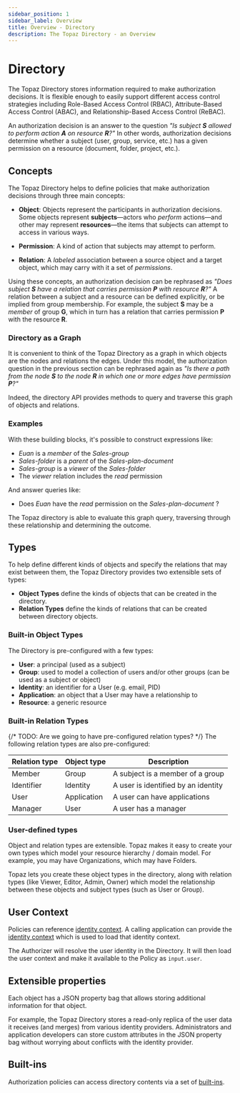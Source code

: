 ```yaml
---
sidebar_position: 1
sidebar_label: Overview
title: Overview - Directory
description: The Topaz Directory - an Overview
---
```


# Directory

The Topaz Directory stores information required to make authorization decisions. It is flexible enough to easily support different access control strategies including Role-Based Access Control (RBAC), Attribute-Based Access Control (ABAC), and Relationship-Based Access Control (ReBAC).

An authorization decision is an answer to the question *"Is subject __S__ allowed to perform action __A__ on resource __R__?"* In other words, authorization decisions determine whether a subject (user, group, service, etc.) has a given permission on a resource
(document, folder, project, etc.).

## Concepts

The Topaz Directory helps to define policies that make authorization decisions through three main concepts:
* __Object__: Objects represent the participants in authorization decisions. Some objects represent __subjects__&mdash;actors who _perform_
  actions&mdash;and other may represent __resources__&mdash;the items that subjects can attempt to access in various ways.

* __Permission__: A kind of action that subjects may attempt to perform.

* __Relation__: A _labeled_ association between a source object and a target object, which may carry with it a set of
  _permissions_.

Using these concepts, an authorization decision can be rephrased as *"Does subject __S__ have a relation that carries permission __P__ with resource __R__?"* A relation between a subject and a resource can be defined explicitly, or be implied from group membership. For example, the subject __S__ may be a _member_ of group __G__, which in turn has a relation that carries permission __P__ with the resource __R__.

### Directory as a Graph

It is convenient to think of the Topaz Directory as a graph in which objects are the nodes and relations the edges. Under this model, the authorization question in the previous section can be rephrased again as *"Is there a path from the node __S__ to the node __R__ in which one or more edges have permission __P__?"*

Indeed, the directory API provides methods to query and traverse this graph of objects and relations.

### Examples

With these building blocks, it's possible to construct expressions like:
* *Euan* is a *member* of the *Sales-group*
* *Sales-folder* is a *parent* of the *Sales-plan-document*
* *Sales-group* is a *viewer* of the *Sales-folder*
* The *viewer* relation includes the *read* permission

And answer queries like:
* Does *Euan* have the *read* permission on the *Sales-plan-document* ?

The Topaz directory is able to evaluate this graph query, traversing through these relationship and determining the outcome.

## Types

To help define different kinds of objects and specify the relations that may exist between them, the Topaz Directory
provides two extensible sets of types:
* __Object Types__ define the kinds of objects that can be created in the directory.
* __Relation Types__ define the kinds of relations that can be created between directory objects.


### Built-in Object Types

The Directory is pre-configured with a few types:
* **User**: a principal (used as a subject)
* **Group**: used to model a collection of users and/or other groups (can be used as a subject or object)
* **Identity**: an identifier for a User (e.g. email, PID)
* **Application**: an object that a User may have a relationship to
* **Resource**: a generic resource

### Built-in Relation Types
{/* TODO: Are we going to have pre-configured relation types? */}
The following relation types are also pre-configured:

| Relation type | Object type | Description                         |
|---------------|-------------|-------------------------------------|
| Member        | Group       | A subject is a member of a group    |
| Identifier    | Identity    | A user is identified by an identity |
| User          | Application | A user can have applications        |
| Manager       | User        | A user has a manager                |


### User-defined types

Object and relation types are extensible. Topaz makes it easy to create your own types
which model your resource hierarchy / domain model. For example, you may have Organizations, which may have Folders.

Topaz lets you create these object types in the directory, along with relation types (like Viewer, Editor, Admin, Owner) which model the relationship between these objects and subject types (such as User or Group).

## User Context

Policies can reference [identity context](/docs/authorizer-guide/identity-context). A calling application can provide the [identity context](/docs/authorizer-guide/identity-context) which is used to load that identity context.

The Authorizer will resolve the user identity in the Directory. It will then load the user context and make it available to the Policy as `input.user`.

## Extensible properties

Each object has a JSON property bag that allows storing additional information for that object.

For example, the Topaz Directory stores a read-only replica of the user data it receives (and merges) from various identity providers. Administrators and application developers can store custom attributes in the JSON property bag without worrying about conflicts with the identity provider.

## Built-ins

Authorization policies can access directory contents via a set of [built-ins](/docs/directory/built-ins).

<!-- Todo -->
